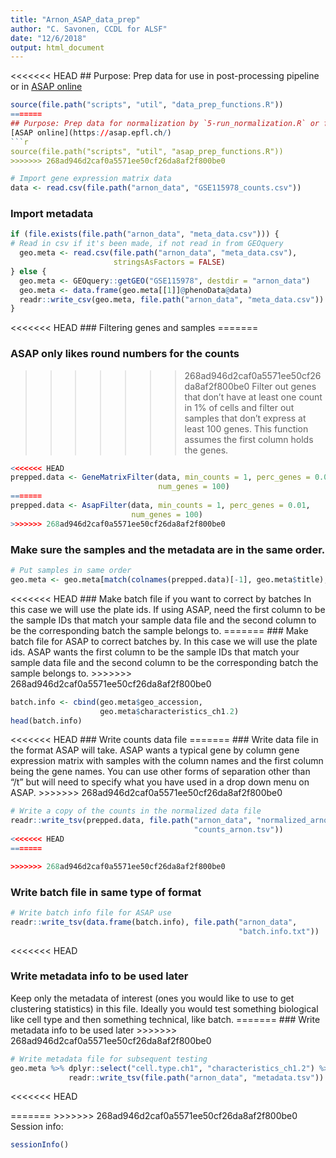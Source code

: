```yaml
---
title: "Arnon_ASAP_data_prep"
author: "C. Savonen, CCDL for ALSF"
date: "12/6/2018"
output: html_document
---
```


<<<<<<< HEAD
## Purpose: Prep data for use in post-processing pipeline or in 
[ASAP online](https://asap.epfl.ch/)
```r
source(file.path("scripts", "util", "data_prep_functions.R"))
=======
## Purpose: Prep data for normalization by `5-run_normalization.R` or for use in
[ASAP online](https://asap.epfl.ch/)
```r
source(file.path("scripts", "util", "asap_prep_functions.R"))
>>>>>>> 268ad946d2caf0a5571ee50cf26da8af2f800be0
```

```r
# Import gene expression matrix data
data <- read.csv(file.path("arnon_data", "GSE115978_counts.csv"))
```

### Import metadata
```r
if (file.exists(file.path("arnon_data", "meta_data.csv"))) {
# Read in csv if it's been made, if not read in from GEOquery
  geo.meta <- read.csv(file.path("arnon_data", "meta_data.csv"),
                       stringsAsFactors = FALSE)
} else {
  geo.meta <- GEOquery::getGEO("GSE115978", destdir = "arnon_data")
  geo.meta <- data.frame(geo.meta[[1]]@phenoData@data)
  readr::write_csv(geo.meta, file.path("arnon_data", "meta_data.csv"))
}
```

<<<<<<< HEAD
### Filtering genes and samples
=======

### ASAP only likes round numbers for the counts
>>>>>>> 268ad946d2caf0a5571ee50cf26da8af2f800be0
Filter out genes that don't have at least one count in 1% of cells and filter out 
samples that don't express at least 100 genes. This function assumes the first 
column holds the genes.
```r
<<<<<<< HEAD
prepped.data <- GeneMatrixFilter(data, min_counts = 1, perc_genes = 0.01,
                                 num_genes = 100)
=======
prepped.data <- AsapFilter(data, min_counts = 1, perc_genes = 0.01,
                           num_genes = 100)
>>>>>>> 268ad946d2caf0a5571ee50cf26da8af2f800be0
```

### Make sure the samples and the metadata are in the same order.
```r
# Put samples in same order 
geo.meta <- geo.meta[match(colnames(prepped.data)[-1], geo.meta$title), ]
```

<<<<<<< HEAD
### Make batch file if you want to correct by batches
In this case we will use the plate ids. 
If using ASAP, need the first column to be the sample IDs that match your sample 
data file and the second column to be the corresponding batch the sample belongs to.
=======
### Make batch file for ASAP to correct batches by.
In this case we will use the plate ids. 
ASAP wants the first column to be the sample IDs that match your sample data file
and the second column to be the corresponding batch the sample belongs to.
>>>>>>> 268ad946d2caf0a5571ee50cf26da8af2f800be0
```r
batch.info <- cbind(geo.meta$geo_accession,
                    geo.meta$characteristics_ch1.2)
head(batch.info)
```

<<<<<<< HEAD
### Write counts data file
=======
### Write data file in the format ASAP will take.
ASAP wants a typical gene by column gene expression matrix with samples with 
the column names and the first column being the gene names.
You can use other forms of separation other than "/t" but will need to specify
what you have used in a drop down menu on ASAP. 
>>>>>>> 268ad946d2caf0a5571ee50cf26da8af2f800be0
```r
# Write a copy of the counts in the normalized data file
readr::write_tsv(prepped.data, file.path("arnon_data", "normalized_arnon", 
                                         "counts_arnon.tsv"))
<<<<<<< HEAD
=======

>>>>>>> 268ad946d2caf0a5571ee50cf26da8af2f800be0
```

### Write batch file in same type of format
```r
# Write batch info file for ASAP use
readr::write_tsv(data.frame(batch.info), file.path("arnon_data",
                                                   "batch.info.txt"))
```
<<<<<<< HEAD

### Write metadata info to be used later
Keep only the metadata of interest (ones you would like to use to get clustering
statistics) in this file. Ideally you would test something biological like 
cell type and then something technical, like batch.
=======
### Write metadata info to be used later
>>>>>>> 268ad946d2caf0a5571ee50cf26da8af2f800be0
```r
# Write metadata file for subsequent testing
geo.meta %>% dplyr::select("cell.type.ch1", "characteristics_ch1.2") %>%
             readr::write_tsv(file.path("arnon_data", "metadata.tsv"))
```
<<<<<<< HEAD

=======
>>>>>>> 268ad946d2caf0a5571ee50cf26da8af2f800be0
Session info: 
```r
sessionInfo()
```
